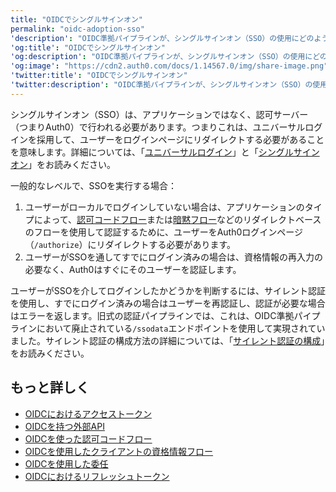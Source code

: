 ```yaml
---
title: "OIDCでシングルサインオン"
permalink: "oidc-adoption-sso"
'description': "OIDC準拠パイプラインが、シングルサインオン（SSO）の使用にどのように影響するか説明します。"
'og:title': "OIDCでシングルサインオン"
'og:description': "OIDC準拠パイプラインが、シングルサインオン（SSO）の使用にどのように影響するか説明します。"
'og:image': "https://cdn2.auth0.com/docs/1.14567.0/img/share-image.png"
'twitter:title': "OIDCでシングルサインオン"
'twitter:description': "OIDC準拠パイプラインが、シングルサインオン（SSO）の使用にどのように影響するか説明します。"
---
```


シングルサインオン（<Tooltip data-tooltip-id="react-containers-DefinitionTooltip-0" href="/docs/ja-jp/glossary?term=single-sign-on" tip="シングルサインオン（SSO）: ユーザーが1つのアプリケーションにログインした後、そのユーザーを他のアプリケーションに自動的にログインさせるサービス。" cta="用語集の表示">SSO</Tooltip>）は、アプリケーションではなく、認可サーバー（つまりAuth0）で行われる必要があります。つまりこれは、ユニバーサルログインを採用して、ユーザーをログインページにリダイレクトする必要があることを意味します。詳細については、「[ユニバーサルログイン](/docs/ja-jp/authenticate/login/auth0-universal-login)」と「[シングルサインオン](/docs/ja-jp/authenticate/single-sign-on)」をお読みください。

一般的なレベルで、SSOを実行する場合：

1. ユーザーがローカルでログインしていない場合は、アプリケーションのタイプによって、[認可コードフロー](/docs/ja-jp/get-started/authentication-and-authorization-flow/authorization-code-flow)または[暗黙フロー](/docs/ja-jp/get-started/authentication-and-authorization-flow/implicit-flow-with-form-post)などのリダイレクトベースのフローを使用して認証するために、ユーザーをAuth0ログインページ（`/authorize`）にリダイレクトする必要があります。
2. ユーザーがSSOを通してすでにログイン済みの場合は、資格情報の再入力の必要なく、Auth0はすぐにそのユーザーを認証します。

ユーザーがSSOを介してログインしたかどうかを判断するには、サイレント認証を使用し、すでにログイン済みの場合はユーザーを再認証し、認証が必要な場合はエラーを返します。旧式の認証パイプラインでは、これは、OIDC準拠パイプラインにおいて廃止されている`/ssodata`エンドポイントを使用して実現されていました。サイレント認証の構成方法の詳細については、「[サイレント認証の構成](/docs/ja-jp/authenticate/login/configure-silent-authentication)」をお読みください。

## もっと詳しく

* [OIDCにおけるアクセストークン](/docs/ja-jp/authenticate/login/oidc-conformant-authentication/oidc-adoption-access-tokens)
* [OIDCを持つ外部API](/docs/ja-jp/authenticate/login/oidc-conformant-authentication/oidc-adoption-apis)
* [OIDCを使った認可コードフロー](/docs/ja-jp/authenticate/login/oidc-conformant-authentication/oidc-adoption-auth-code-flow)
* [OIDCを使用したクライアントの資格情報フロー](/docs/ja-jp/authenticate/login/oidc-conformant-authentication/oidc-adoption-client-credentials-flow)
* [OIDCを使用した委任](/docs/ja-jp/authenticate/login/oidc-conformant-authentication/oidc-adoption-delegation)
* [OIDCにおけるリフレッシュトークン](/docs/ja-jp/authenticate/login/oidc-conformant-authentication/oidc-adoption-refresh-tokens)